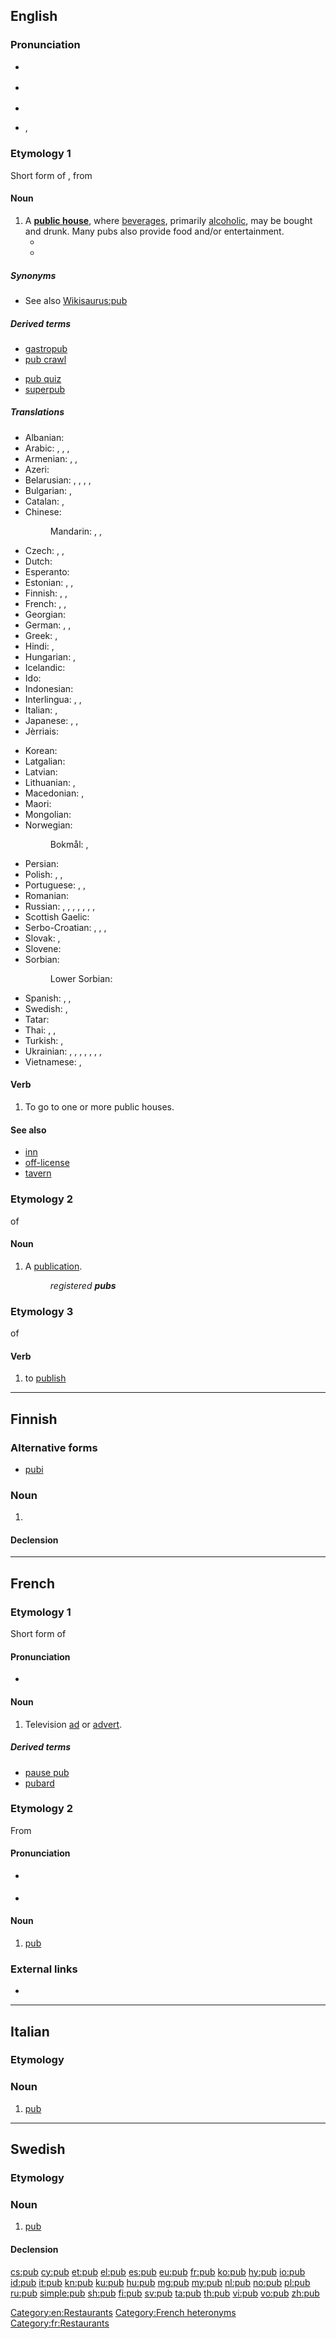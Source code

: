 {{also|pub|pub.|Pub.}}
==English==

===Pronunciation===
* {{a|UK}} {{IPA|/pʌb/|lang=en}}
* {{a|UK}} {{IPA|/pʊb/|lang=en}}
* {{audio|en-us-pub.ogg|Audio (US)|lang=en}}
* {{rhymes|ʌb|lang=en}}, {{rhymes|ʊb|lang=en}}

===Etymology 1===
Short form of {{term|public|lang=en}}, from {{term|public house|lang=en}}

====Noun====
{{wikipedia}}
{{en-noun}}

# A '''[[public house]]''', where [[beverage]]s, primarily [[alcoholic]], may be bought and drunk. Many pubs also provide food and/or entertainment.
#* {{quote-book|year=1963|author={{w|Margery Allingham}}
|title={{w|The China Governess}}
|chapter=Foreword|url=http://openlibrary.org/works/OL2004261W
|passage=Reg liked a chat about old times and we used to go and have a chinwag in the '''pub'''.}}
#* {{quote-magazine|date=2013-06-08|volume=407|issue=8839|page=52|magazine={{w|The Economist}}
|title=[http://www.economist.com/news/international/21579039-chinas-growing-empire-ports-abroad-mainly-about-trade-not-aggression-new-masters The new masters and commanders]
|passage=From the ground, Colombo’s port does not look like much. Those entering it are greeted by wire fences, walls dating back to colonial times and security posts. For mariners leaving the port after lonely nights on the high seas, the delights of the B52 Night Club and Stallion '''Pub''' lie a stumble away.}}

=====Synonyms=====
* See also [[Wikisaurus:pub]]

=====Derived terms=====
{{top2}}
* [[gastropub]]
* [[pub crawl]]
{{mid2}}
* [[pub quiz]]
* [[superpub]]
{{bottom}}

=====Translations=====
{{trans-top|public house}}
* Albanian: {{t|sq|pijetore|f}}
* Arabic: {{t|ar|حانة|f|tr=ḥāna|sc=Arab}}, {{t|ar|خانة|f|tr=xāna|sc=Arab}}, {{t|ar|خمارة|f|tr=xamāra|sc=Arab}}, {{t|ar|مشرب|m|tr=mášrab|sc=Arab}}
* Armenian: {{t|hy|պանդոկ|tr=pandok|sc=Armn}}, {{t|hy|գինետուն|tr=ginetun|sc=Armn}}, {{t|hy|փաբ|sc=Armn}}
* Azeri: {{t|az|pivəxana}}
* Belarusian: {{t|be|піўная|f|tr=piŭnája|sc=Cyrl}}, {{t|be|бар|m|tr=bar|sc=Cyrl}}, {{t|be|паб|m|tr=pab|sc=Cyrl}}, {{t|be|тракцір|m|tr=trakcír|sc=Cyrl}}, {{t|be|карчма|f|tr=karčmá|sc=Cyrl}}
* Bulgarian: {{t+|bg|кръчма|f|tr=krǎ̀čma}}, {{t+|bg|пивница|f|tr=pívnica|sc=Cyrl}}
* Catalan: {{t|ca|bar|m}}, {{t|ca|taverna|f}}
* Chinese:
*: Mandarin: {{t+|cmn|酒吧|tr=jiǔbā|sc=Hani}}, {{t|cmn|酒館|sc=Hani}}, {{t+|cmn|酒馆|tr=jiǔguǎn|sc=Hani}}
* Czech: {{t+|cs|hospoda|f}}, {{t+|cs|krčma|f}}, {{t+|cs|hostinec|m}}
* Dutch: {{t+|nl|kroeg|f}}
* Esperanto: {{t|eo|drinkejo}}
* Estonian: {{t|et|pubi}}, {{t|et|kõrts}}, {{t|et|trahter}}
* Finnish: {{t+|fi|kapakka}}, {{t+|fi|pubi|sc=Cyrl}}, {{t+|fi|krouvi|sc=Cyrl}}
* French: {{t+|fr|pub|m}}, {{t+|fr|bar|m}}, {{t+|fr|estaminet|m}}
* Georgian: {{t|ka|ლუდხანა|tr=ludxana|sc=Geor}}
* German: {{t+|de|Kneipe|f}}, {{t+|de|Bar|f}}, {{t+|de|Lokal|n}}
* Greek: {{t+|el|καπηλειό|tr=kapileió|sc=Grek}}, {{t+|el|παμπ|tr=pab|sc=Grek}}
* Hindi: {{t|hi|सराय|tr=sarāy|sc=Deva}}, {{t|hi|पब|tr=pab|sc=Deva}}
* Hungarian: {{t+|hu|kocsma}}, {{t|hu|korcsma}}
* Icelandic: {{t+|is|krá|f}}
* Ido: {{t+|io|drinkerio}}
* Indonesian: {{t+|id|pub}}
* Interlingua: {{t|ia|pub}}, {{t|ia|café}}, {{t|ia|taverna}}
* Italian: {{t+|it|pub}}, {{t+|it|osteria|f}}
* Japanese: {{t|ja|居酒屋|tr=いざかや , izakaya|sc=Jpan}}, {{t|ja|パブ|tr=pabu|sc=Jpan}}, {{t|ja|バー|tr=bā|sc=Jpan}}
* Jèrriais: {{t|roa-jer|aubèrge|f}}
{{trans-mid}}
* Korean: {{t+|ko|술집|sc=Kore}}
* Latgalian: {{t|ltg|krūgs}}
* Latvian: {{t|lv|krogs|m}}
* Lithuanian: {{t+|lt|baras|m}}, {{t|lt|smuklė|f}}
* Macedonian: {{t|mk|крчма|f|tr=k'rčma}}, {{t|mk|паб|m|tr=pab}}
* Maori: {{t|mi|pāparakāuta}}
* Mongolian: {{t|mn|паб|sc=Cyrl}}
* Norwegian:
*: Bokmål: {{t|nb|kro}}, {{t+|nb|pub}}
* Persian: {{t+|fa|میخانه|tr=meyxâne|sc=fa-Arab}}
* Polish: {{t+|pl|knajpa|f}}, {{t|pl|gospoda|f}}, {{t+|pl|piwiarnia|f}}
* Portuguese: {{t+|pt|bar|m}}, {{t+|pt|taberna|f}}, {{t|pt|cervejaria|f}}
* Romanian: {{t+|ro|cârciumă|f}}
* Russian: {{t+|ru|бар|m|tr=bar|sc=Cyrl}}, {{t+|ru|пивная|f|tr=pivnája|sc=Cyrl}}, {{t+|ru|кабак|m|tr=kabák|sc=Cyrl}}, {{t+|ru|паб|m|tr=pab|sc=Cyrl}}, {{t+|ru|трактир|m|tr=traktír|sc=Cyrl}}, {{t+|ru|корчма|f|tr=korčmá|sc=Cyrl}} {{qualifier|dated}}, {{t+|ru|таверна|f|tr=tavérna|sc=Cyrl}}, {{t+|ru|пивнушка|f|tr=pivnúška|sc=Cyrl}} {{qualifier|colloquial}}
* Scottish Gaelic: {{t|gd|taigh-seinnse|m}}
* Serbo-Croatian: {{t|sh|крчма|f}}, {{t|sh|krčma|f}}, {{t|sh|пивница|f}}, {{t|sh|pivnica|f}}
* Slovak: {{t+|sk|krčma|f}}, {{t|sk|hostinec|m}}
* Slovene: {{t|sl|pivnica|f}}
* Sorbian:
*: Lower Sorbian: {{t|dsb|kjarcma|f}}
* Spanish: {{t+|es|pub}}, {{t+|es|bar|m}}, {{t+|es|taberna|f}}
* Swedish: {{t+|sv|krog|c}}, {{t+|sv|pub|c}}
* Tatar: {{t+|tt|кабак|tr=qabaq|sc=Cyrl}}
* Thai: {{t+|th|ร้านเหล้า|tr=ráan lâo|sc=Thai}}, {{t|th|ผับ|tr=pàp|sc=Thai}}, {{t|th|ร้านสุรา|tr=ráan sù-raa|sc=Thai}}
* Turkish: {{t+|tr|meyhane}}, {{t+|tr|birahane}}
* Ukrainian: {{t|uk|кнайпа|f|tr=knájpa|sc=Cyrl}}, {{t+|uk|бар|m|tr=bar|sc=Cyrl}}, {{t|uk|пивна|f|tr=pyvná|sc=Cyrl}}, {{t|uk|пивниця|f|tr=pyvnýcja|sc=Cyrl}}, {{t|uk|паб|m|tr=pab|sc=Cyrl}}, {{t|uk|трактир|m|tr=traktýr|sc=Cyrl}}, {{t|uk|корчма|f|tr=korčmá|sc=Cyrl}}, {{t|uk|шинок|m|tr=šýnok|sc=Cyrl}}
* Vietnamese: {{t|vi|quán rượu}}, {{t|vi|tiệm rượu}}
{{trans-bottom}}

====Verb====
{{en-verb|pub|b|ed}}

# {{context|intransitive|lang=en}} To go to one or more public houses.

====See also====
* [[inn]]
* [[off-license]]
* [[tavern]]

===Etymology 2===
{{abbreviation-old|en}} of {{term|publication}}

====Noun====
{{en-noun}}

# A [[publication]].
#: ''registered '''pubs'''''

===Etymology 3===
{{abbreviation-old|en}} of {{term|publish}}

====Verb====
{{en-verb|pub|b|ed}}

# {{context|informal|transitive|lang=en}} to [[publish]]

[[Category:en:Restaurants]]

----

==Finnish==

===Alternative forms===
* [[pubi]]

===Noun===
{{fi-noun}}

# {{l|en|pub}}

====Declension====
{{fi-decl-risti|pub|||a|i=0}}

----

==French==

===Etymology 1===
Short form of {{term|publicité|lang=fr}}

====Pronunciation====
* {{IPA|/pyb/|lang=fr}}

====Noun====
{{fr-noun|f}}

# Television [[ad]] or [[advert]].

=====Derived terms=====
* [[pause pub]]
* [[pubard]]

===Etymology 2===
From {{etyl|en|fr}} {{term|pub|lang=en}}

====Pronunciation====
* {{a|France}} {{IPA|/pœb/|lang=fr}}
* {{a|Québec}} {{IPA|/pɔb/|lang=fr}}

====Noun====
{{fr-noun|m}}

# [[#English|pub]]

===External links===
* {{R:TLFi}}

[[Category:French heteronyms]]
[[Category:fr:Restaurants]]

----

==Italian==

===Etymology===
{{etyl|en|it}}

===Noun===
{{head|it|noun|g=m|invariable}}

# [[#English|pub]]

----

==Swedish==

===Etymology===
{{etyl|en|sv}} {{term|pub|lang=en}}

===Noun===
{{sv-noun|c}}

# [[#English|pub]]

====Declension====
{{sv-noun-reg-ar}}

[[cs:pub]]
[[cy:pub]]
[[et:pub]]
[[el:pub]]
[[es:pub]]
[[eu:pub]]
[[fr:pub]]
[[ko:pub]]
[[hy:pub]]
[[io:pub]]
[[id:pub]]
[[it:pub]]
[[kn:pub]]
[[ku:pub]]
[[hu:pub]]
[[mg:pub]]
[[my:pub]]
[[nl:pub]]
[[no:pub]]
[[pl:pub]]
[[ru:pub]]
[[simple:pub]]
[[sh:pub]]
[[fi:pub]]
[[sv:pub]]
[[ta:pub]]
[[th:pub]]
[[vi:pub]]
[[vo:pub]]
[[zh:pub]]